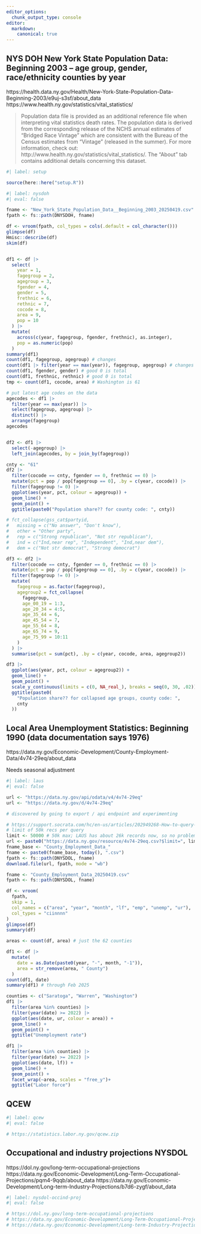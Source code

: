 ```yaml
---
editor_options: 
  chunk_output_type: console
editor:
  markdown:
    canonical: true  
---
```




## NYS DOH New York State Population Data: Beginning 2003 -- age group, gender, race/ethnicity counties by year

https://health.data.ny.gov/Health/New-York-State-Population-Data-Beginning-2003/e9uj-s3sf/about_data
https://www.health.ny.gov/statistics/vital_statistics/

> Population data file is provided as an additional reference file when
> interpreting vital statistics death rates. The population data is
> derived from the corresponding release of the NCHS annual estimates of
> "Bridged Race Vintage" which are consistent with the Bureau of the
> Census estimates from "Vintage" (released in the summer). For more
> information, check out:
> http://www.health.ny.gov/statistics/vital_statistics/. The "About" tab
> contains additional details concerning this dataset.


```r
#| label: setup

source(here::here("setup.R"))
```


```r
#| label: nysdoh
#| eval: false

fname <- "New_York_State_Population_Data__Beginning_2003_20250419.csv"
fpath <- fs::path(DNYSDOH, fname)

df <- vroom(fpath, col_types = cols(.default = col_character()))
glimpse(df)
Hmisc::describe(df)
skim(df)


df1 <- df |>
  select(
    year = 1,
    fagegroup = 2,
    agegroup = 3,
    fgender = 4,
    gender = 5,
    frethnic = 6,
    rethnic = 7,
    cocode = 8,
    area = 9,
    pop = 10
  ) |>
  mutate(
    across(c(year, fagegroup, fgender, frethnic), as.integer),
    pop = as.numeric(pop)
  )
summary(df1)
count(df1, fagegroup, agegroup) # changes
count(df1 |> filter(year == max(year)), fagegroup, agegroup) # changes
count(df1, fgender, gender) # good 0 is total
count(df1, frethnic, rethnic) # good 0 is total
tmp <- count(df1, cocode, area) # Washington is 61

# put latest age codes on the data
agecodes <- df1 |>
  filter(year == max(year)) |>
  select(fagegroup, agegroup) |>
  distinct() |>
  arrange(fagegroup)
agecodes


df2 <- df1 |>
  select(-agegroup) |>
  left_join(agecodes, by = join_by(fagegroup))

cnty <- "61"
df2 |>
  filter(cocode == cnty, fgender == 0, frethnic == 0) |>
  mutate(pct = pop / pop[fagegroup == 0], .by = c(year, cocode)) |>
  filter(fagegroup != 0) |>
  ggplot(aes(year, pct, colour = agegroup)) +
  geom_line() +
  geom_point() +
  ggtitle(paste0("Population share?? for county code: ", cnty))

# fct_collapse(gss_cat$partyid,
#   missing = c("No answer", "Don't know"),
#   other = "Other party",
#   rep = c("Strong republican", "Not str republican"),
#   ind = c("Ind,near rep", "Independent", "Ind,near dem"),
#   dem = c("Not str democrat", "Strong democrat")

df3 <- df2 |>
  filter(cocode == cnty, fgender == 0, frethnic == 0) |>
  mutate(pct = pop / pop[fagegroup == 0], .by = c(year, cocode)) |>
  filter(fagegroup != 0) |>
  mutate(
    fagegroup = as.factor(fagegroup),
    agegroup2 = fct_collapse(
      fagegroup,
      age_00_19 = 1:3,
      age_20_34 = 4:5,
      age_35_44 = 6,
      age_45_54 = 7,
      age_55_64 = 8,
      age_65_74 = 9,
      age_75_99 = 10:11
    )
  ) |>
  summarise(pct = sum(pct), .by = c(year, cocode, area, agegroup2))

df3 |>
  ggplot(aes(year, pct, colour = agegroup2)) +
  geom_line() +
  geom_point() +
  scale_y_continuous(limits = c(0, NA_real_), breaks = seq(0, 30, .02)) +
  ggtitle(paste0(
    "Population share?? for collapsed age groups, county code: ",
    cnty
  ))


```

## Local Area Unemployment Statistics: Beginning 1990 (data documentation says 1976)

https://data.ny.gov/Economic-Development/County-Employment-Data/4v74-29eq/about_data

Needs seasonal adjustment

```r
#| label: laus
#| eval: false

url <- "https://data.ny.gov/api/odata/v4/4v74-29eq"
url <- "https://data.ny.gov/d/4v74-29eq"

# discovered by going to export / api endpoint and experimenting

# https://support.socrata.com/hc/en-us/articles/202949268-How-to-query-more-than-1000-rows-of-a-dataset
# limit of 50k recs per query
limit <- 50000 # 50k max; LAUS has about 26k records now, so no problem
url <- paste0("https://data.ny.gov/resource/4v74-29eq.csv?$limit=", limit) # all fields will be character with quotes, that's ok
fname_base <- "County_Employment_Data_"
fname <- paste0(fname_base, today(), ".csv")
fpath <- fs::path(DNYSDOL, fname)
download.file(url, fpath, mode = "wb")

fname <- "County_Employment_Data_20250419.csv"
fpath <- fs::path(DNYSDOL, fname)

df <- vroom(
  fpath,
  skip = 1,
  col_names = c("area", "year", "month", "lf", "emp", "unemp", "ur"),
  col_types = "ciinnnn"
)
glimpse(df)
summary(df)

areas <- count(df, area) # just the 62 counties

df1 <- df |>
  mutate(
    date = as.Date(paste0(year, "-", month, "-1")),
    area = str_remove(area, " County")
  )
count(df1, date)
summary(df1) # through Feb 2025

counties <- c("Saratoga", "Warren", "Washington")
df1 |>
  filter(area %in% counties) |>
  filter(year(date) >= 2022) |>
  ggplot(aes(date, ur, colour = area)) +
  geom_line() +
  geom_point() +
  ggtitle("Unemployment rate")

df1 |>
  filter(area %in% counties) |>
  filter(year(date) >= 2022) |>
  ggplot(aes(date, lf)) +
  geom_line() +
  geom_point() +
  facet_wrap(~area, scales = "free_y")+
  ggtitle("Labor force")

```

## QCEW

```r
#| label: qcew
#| eval: false

# https://statistics.labor.ny.gov/qcew.zip

```

## Occupational and industry projections NYSDOL

https://dol.ny.gov/long-term-occupational-projections
https://data.ny.gov/Economic-Development/Long-Term-Occupational-Projections/pqm4-9qqb/about_data
https://data.ny.gov/Economic-Development/Long-term-Industry-Projections/b7d6-zygf/about_data

```r
#| label: nysdol-occind-proj
#| eval: false

# https://dol.ny.gov/long-term-occupational-projections
# https://data.ny.gov/Economic-Development/Long-Term-Occupational-Projections/pqm4-9qqb/about_data
# https://data.ny.gov/Economic-Development/Long-term-Industry-Projections/b7d6-zygf/about_data

```
